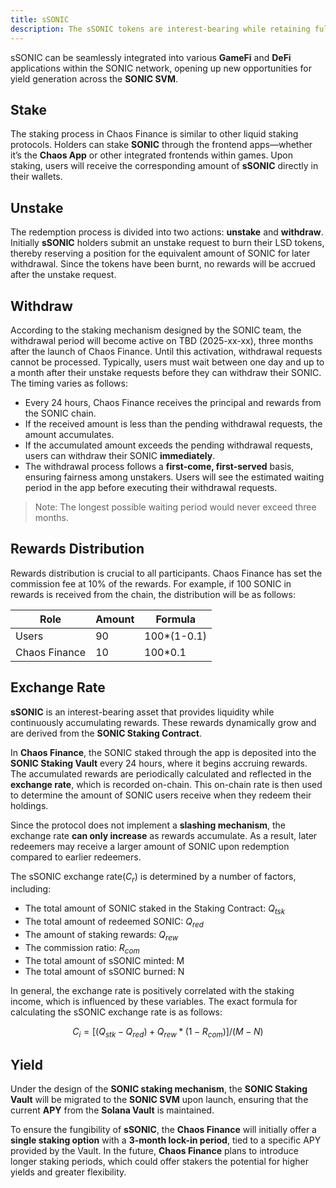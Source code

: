 ```yaml
---
title: sSONIC
description: The sSONIC tokens are interest-bearing while retaining full liquidity within the SONIC ecosystem.
---
```


sSONIC can be seamlessly integrated into various **GameFi** and **DeFi** applications within the SONIC network, opening up new opportunities for yield generation across the **SONIC SVM**.

## Stake

The staking process in Chaos Finance is similar to other liquid staking protocols. Holders can stake **SONIC** through the frontend apps—whether it’s the **Chaos App** or other integrated frontends within games. Upon staking, users will receive the corresponding amount of **sSONIC** directly in their wallets.

## Unstake

The redemption process is divided into two actions: **unstake** and **withdraw**. Initially **sSONIC** holders submit an unstake request to burn their LSD tokens, thereby reserving a position for the equivalent amount of SONIC for later withdrawal. Since the tokens have been burnt, no rewards will be accrued after the unstake request.

## Withdraw

According to the staking mechanism designed by the SONIC team, the withdrawal period will become active on TBD (2025-xx-xx), three months after the launch of Chaos Finance. Until this activation, withdrawal requests cannot be processed. Typically, users must wait between one day and up to a month after their unstake requests before they can withdraw their SONIC. The timing varies as follows:
- Every 24 hours, Chaos Finance receives the principal and rewards from the SONIC chain.
- If the received amount is less than the pending withdrawal requests, the amount accumulates.
- If the accumulated amount exceeds the pending withdrawal requests, users can withdraw their SONIC **immediately**.
- The withdrawal process follows a **first-come, first-served** basis, ensuring fairness among unstakers. Users will see the estimated waiting period in the app before executing their withdrawal requests.

> Note: The longest possible waiting period would never exceed three months.

## Rewards Distribution

Rewards distribution is crucial to all participants. Chaos Finance has set the commission fee at 10% of the rewards. For example, if 100 SONIC in rewards is received from the chain, the distribution will be as follows:

| Role | Amount | Formula |
|----------------|------|--------------|
|  Users         |  90  | 100*(1-0.1)  |
|  Chaos Finance |  10  | 100*0.1      |

## Exchange Rate

**sSONIC** is an interest-bearing asset that provides liquidity while continuously accumulating rewards. These rewards dynamically grow and are derived from the **SONIC Staking Contract**.

In **Chaos Finance**, the SONIC staked through the app is deposited into the **SONIC Staking Vault** every 24 hours, where it begins accruing rewards. The accumulated rewards are periodically calculated and reflected in the **exchange rate**, which is recorded on-chain. This on-chain rate is then used to determine the amount of SONIC users receive when they redeem their holdings.

Since the protocol does not implement a **slashing mechanism**, the exchange rate **can only increase** as rewards accumulate. As a result, later redeemers may receive a larger amount of SONIC upon redemption compared to earlier redeemers.

The sSONIC exchange rate($C_{r}$) is determined by a number of factors, including:

- The total amount of SONIC staked in the Staking Contract: $Q_{tsk}$
- The total amount of redeemed SONIC: $Q_{red}$
- The amount of staking rewards: $Q_{rew}$
- The commission ratio: $R_{com}$
- The total amount of sSONIC minted: M
- The total amount of sSONIC burned: N

In general, the exchange rate is positively correlated with the staking income, which is influenced by these variables. The exact formula for calculating the sSONIC exchange rate is as follows:

```math
C_{i}={[\left(Q_{stk}-Q_{red}\right)+Q_{rew} *\left(1-R_{com}\right)]}/{(M-N)}
```

## Yield

Under the design of the **SONIC staking mechanism**, the **SONIC Staking Vault** will be migrated to the **SONIC SVM** upon launch, ensuring that the current **APY** from the **Solana Vault** is maintained.

To ensure the fungibility of **sSONIC**, the **Chaos Finance** will initially offer a **single staking option** with a **3-month lock-in period**, tied to a specific APY provided by the Vault. In the future, **Chaos Finance** plans to introduce longer staking periods, which could offer stakers the potential for higher yields and greater flexibility.